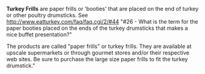 '''Turkey Frills''' are paper frills or 'booties' that are placed on the end of turkey or other poultry drumsticks.  See http://www.eatturkey.com/faq/faq.cgi/2/#44 "#26 - What is the term for the paper booties placed on the ends of the turkey drumsticks that makes a nice buffet presentation?"

The products are called "paper frills" or turkey frills. They are available at upscale supermarkets or through gourmet stores and/or their respective web sites. Be sure to purchase the large size paper frills to fit the turkey drumstick."
